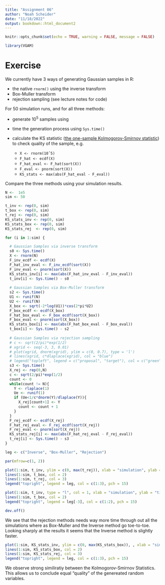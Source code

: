```yaml
---
title: "Assignment 06"
author: "Noah Scheider"
date: "11/18/2022"
output: bookdown::html_document2
---
```


```r
knitr::opts_chunk$set(echo = TRUE, warning = FALSE, message = FALSE)
```

```r
library(VGAM)
```

# Exercise

We currently have 3 ways of generating Gaussian samples in R:

* the native `rnorm()` using the inverse transform 
* Box-Muller transform
* rejection sampling (see lecture notes for code)

For 50 simulation runs, and for all three methods:

* generate $10^5$ samples using
* time the generation process using `Sys.time()`
* calculate the KS statistic ([the one-sample Kolmogorov-Smirnov statistic](https://en.wikipedia.org/wiki/Kolmogorov%E2%80%93Smirnov_test)) to check quality of the sample, e.g.
  
  * `X <- rnorm(10ˆ5)`
  * `F_hat <- ecdf(X)`
  * `F_hat_eval <- F_hat(sort(X))`
  * `F_eval <- pnorm(sort(X))`
  * `KS_stats <- max(abs(F_hat_eval - F_eval))`

Compare the three methods using your simulation results.

```r
N <-  1e5
sim <- 50

t_inv <- rep(0, sim)
t_box <- rep(0, sim)
t_rej <- rep(0, sim)
KS_stats_inv <- rep(0, sim)
KS_stats_box <- rep(0, sim)
KS_stats_rej  <- rep(0, sim)

for (i in 1:sim) {

  # Gaussian Samples via inverse transform
  s0 <- Sys.time()
  X <- rnorm(N)
  F_inv_ecdf <- ecdf(X)
  F_hat_inv_eval <- F_inv_ecdf(sort(X))
  F_inv_eval <- pnorm(sort(X))
  KS_stats_inv[i] <- max(abs(F_hat_inv_eval - F_inv_eval))
  t_inv[i] <- Sys.time() - s0
  
  # Gaussian Samples via Box-Muller transform
  s2 <- Sys.time()
  U1 <- runif(N)
  U2 <- runif(N)
  X_box <- sqrt(-2*log(U1))*cos(2*pi*U2)
  F_box_ecdf <- ecdf(X_box)
  F_hat_box_eval <- F_box_ecdf(sort(X_box))
  F_box_eval <- pnorm(sort(X_box))
  KS_stats_box[i] <- max(abs(F_hat_box_eval - F_box_eval))
  t_box[i] <- Sys.time() - s2
  
  # Gaussian Samples via rejection sampling
  # c <- sqrt(2/pi)*exp(1/2)
  # xgrid <- seq(-3, 3, 0.01)
  # plot(xgrid, dnorm(xgrid), ylim = c(0, 0.7), type = 'l')
  # lines(xgrid, c*dlaplace(xgrid), col = "blue")
  # legend("topleft", legend = c("proposal", "target"), col = c("green", "black"), pch = 16)
  s3 <- Sys.time()
  X_rej <- rep(0,N)
  c <- sqrt(2/pi)*exp(1/2)
  count <- 0
  while(count != N){
    Y <- rlaplace(1)
    Ue <- runif(1)
    if (Ue<1/c*dnorm(Y)/dlaplace(Y)){
      X_rej[count+1] <- Y
      count <- count + 1
    }
  }
  F_rej_ecdf <- ecdf(X_rej)
  F_hat_rej_eval <- F_rej_ecdf(sort(X_rej))
  F_rej_eval <- pnorm(sort(X_rej))
  KS_stats_rej[i] <- max(abs(F_hat_rej_eval - F_rej_eval))
  t_rej[i] <- Sys.time() - s3
}

```

```r

leg <- c("Inverse", "Box-Muller", "Rejection")

par(mfrow=c(1, 2))

plot(1:sim, t_inv, ylim = c(0, max(t_rej)), xlab = "simulation", ylab = "time", type = "l", col = 1)
lines(1:sim, t_box, col = 2)
lines(1:sim, t_rej, col = 3)
legend("topright", legend = leg, col = c(1:3), pch = 15)

plot(1:sim, t_inv, type = "l", col = 1, xlab = "simulation", ylab = "time")
lines(1:sim, t_box, col = 2)
legend("topright", legend = leg[-3], col = c(1:2), pch = 15)

dev.off()

```

We see that the rejection methods needs way more time through out all the simulations where as Box-Muller and the Inverse method go toe-to-toe. Looking sharply at the results it seems that the Inverse method is slightly faster.

```r

plot(1:sim, KS_stats_inv, ylim = c(0, max(KS_stats_box)), , xlab = "simulation", ylab = "Kolmogorov-Smirnov statistic", type = "l", col = 1)
lines(1:sim, KS_stats_box, col = 2)
lines(1:sim, KS_stats_rej, col = 3)
legend("topright", legend = leg, col = c(1:3), pch = 15)

```

We observe strong similiratiy between the Kolmogorov-Smirnov Statistics. This allows us to conclude equal "quality" of the genereated random variables.
